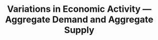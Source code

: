 ---
topic: 3
chapter: 2
title: "Variations in Economic Activity — Aggregate Demand and Aggregate Supply"
---